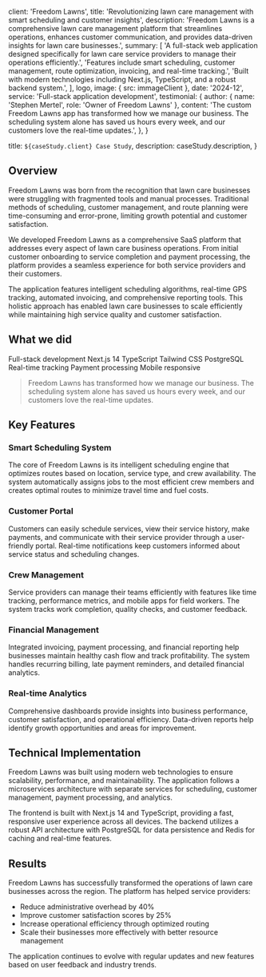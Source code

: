 
  client: 'Freedom Lawns',
  title: 'Revolutionizing lawn care management with smart scheduling and customer insights',
  description:
    'Freedom Lawns is a comprehensive lawn care management platform that streamlines operations, enhances customer communication, and provides data-driven insights for lawn care businesses.',
  summary: [
    'A full-stack web application designed specifically for lawn care service providers to manage their operations efficiently.',
    'Features include smart scheduling, customer management, route optimization, invoicing, and real-time tracking.',
    'Built with modern technologies including Next.js, TypeScript, and a robust backend system.',
  ],
  logo,
  image: { src: immageClient },
  date: '2024-12',
  service: 'Full-stack application development',
  testimonial: {
    author: { name: 'Stephen Mertel', role: 'Owner of Freedom Lawns' },
    content:
      'The custom Freedom Lawns app has transformed how we manage our business. The scheduling system alone has saved us hours every week, and our customers love the real-time updates.',
  },
}

  title: `${caseStudy.client} Case Study`,
  description: caseStudy.description,
}

## Overview

Freedom Lawns was born from the recognition that lawn care businesses were struggling with fragmented tools and manual processes. Traditional methods of scheduling, customer management, and route planning were time-consuming and error-prone, limiting growth potential and customer satisfaction.

We developed Freedom Lawns as a comprehensive SaaS platform that addresses every aspect of lawn care business operations. From initial customer onboarding to service completion and payment processing, the platform provides a seamless experience for both service providers and their customers.

The application features intelligent scheduling algorithms, real-time GPS tracking, automated invoicing, and comprehensive reporting tools. This holistic approach has enabled lawn care businesses to scale efficiently while maintaining high service quality and customer satisfaction.

## What we did

<TagList>
  <TagListItem>Full-stack development</TagListItem>
  <TagListItem>Next.js 14</TagListItem>
  <TagListItem>TypeScript</TagListItem>
  <TagListItem>Tailwind CSS</TagListItem>
  <TagListItem>PostgreSQL</TagListItem>
  <TagListItem>Real-time tracking</TagListItem>
  <TagListItem>Payment processing</TagListItem>
  <TagListItem>Mobile responsive</TagListItem>
</TagList>

<Blockquote
  author={{ name: 'Stephen Mertel', role: 'Owner of Freedom Lawns' }}
>
  Freedom Lawns has transformed how we manage our business. The scheduling system alone has saved us hours every week, and our customers love the real-time updates.
</Blockquote>

## Key Features

### Smart Scheduling System
The core of Freedom Lawns is its intelligent scheduling engine that optimizes routes based on location, service type, and crew availability. The system automatically assigns jobs to the most efficient crew members and creates optimal routes to minimize travel time and fuel costs.

### Customer Portal
Customers can easily schedule services, view their service history, make payments, and communicate with their service provider through a user-friendly portal. Real-time notifications keep customers informed about service status and scheduling changes.

### Crew Management
Service providers can manage their teams efficiently with features like time tracking, performance metrics, and mobile apps for field workers. The system tracks work completion, quality checks, and customer feedback.

### Financial Management
Integrated invoicing, payment processing, and financial reporting help businesses maintain healthy cash flow and track profitability. The system handles recurring billing, late payment reminders, and detailed financial analytics.

### Real-time Analytics
Comprehensive dashboards provide insights into business performance, customer satisfaction, and operational efficiency. Data-driven reports help identify growth opportunities and areas for improvement.

## Technical Implementation

Freedom Lawns was built using modern web technologies to ensure scalability, performance, and maintainability. The application follows a microservices architecture with separate services for scheduling, customer management, payment processing, and analytics.

The frontend is built with Next.js 14 and TypeScript, providing a fast, responsive user experience across all devices. The backend utilizes a robust API architecture with PostgreSQL for data persistence and Redis for caching and real-time features.

<StatList>
  <StatListItem value="40%" label="Reduction in scheduling time" />
  <StatListItem value="25%" label="Increase in customer retention" />
  <StatListItem value="60%" label="Faster route optimization" />
  <StatListItem value="100%" label="Mobile responsive" />
</StatList>

## Results

Freedom Lawns has successfully transformed the operations of lawn care businesses across the region. The platform has helped service providers:

- Reduce administrative overhead by 40%
- Improve customer satisfaction scores by 25%
- Increase operational efficiency through optimized routing
- Scale their businesses more effectively with better resource management

The application continues to evolve with regular updates and new features based on user feedback and industry trends. 